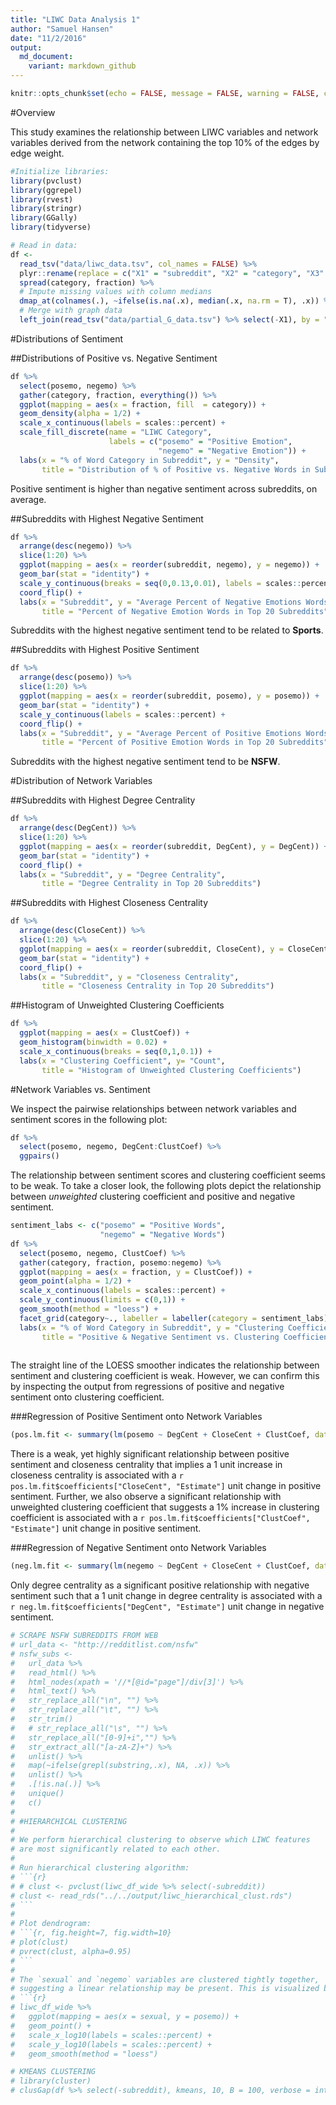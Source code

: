 ```yaml
---
title: "LIWC Data Analysis 1"
author: "Samuel Hansen"
date: "11/2/2016"
output: 
  md_document:
    variant: markdown_github
---
```


```r
knitr::opts_chunk$set(echo = FALSE, message = FALSE, warning = FALSE, cache = TRUE)
```

#Overview

This study examines the relationship between LIWC variables and network 
variables derived from the network containing the top 10% of the edges by 
edge weight. 

```r
#Initialize libraries:
library(pvclust)
library(ggrepel)
library(rvest)
library(stringr)
library(GGally)
library(tidyverse)
```

```r
# Read in data: 
df <- 
  read_tsv("data/liwc_data.tsv", col_names = FALSE) %>%
  plyr::rename(replace = c("X1" = "subreddit", "X2" = "category", "X3" = "fraction")) %>%
  spread(category, fraction) %>%
  # Impute missing values with column medians 
  dmap_at(colnames(.), ~ifelse(is.na(.x), median(.x, na.rm = T), .x)) %>%
  # Merge with graph data  
  left_join(read_tsv("data/partial_G_data.tsv") %>% select(-X1), by = "subreddit")
```

#Distributions of Sentiment 

##Distributions of Positive vs. Negative Sentiment
```r
df %>%
  select(posemo, negemo) %>%
  gather(category, fraction, everything()) %>%
  ggplot(mapping = aes(x = fraction, fill  = category)) +
  geom_density(alpha = 1/2) +
  scale_x_continuous(labels = scales::percent) +
  scale_fill_discrete(name = "LIWC Category",
                      labels = c("posemo" = "Positive Emotion",
                                 "negemo" = "Negative Emotion")) + 
  labs(x = "% of Word Category in Subreddit", y = "Density", 
       title = "Distribution of % of Positive vs. Negative Words in Subreddits")
```

Positive sentiment is higher than negative sentiment across subreddits,
on average. 

##Subreddits with Highest Negative Sentiment 
```r
df %>% 
  arrange(desc(negemo)) %>%
  slice(1:20) %>%
  ggplot(mapping = aes(x = reorder(subreddit, negemo), y = negemo)) +
  geom_bar(stat = "identity") +
  scale_y_continuous(breaks = seq(0,0.13,0.01), labels = scales::percent) +
  coord_flip() +
  labs(x = "Subreddit", y = "Average Percent of Negative Emotions Words",
       title = "Percent of Negative Emotion Words in Top 20 Subreddits")
```

Subreddits with the highest negative sentiment tend to be related to **Sports**.

##Subreddits with Highest Positive Sentiment 
```r
df %>% 
  arrange(desc(posemo)) %>%
  slice(1:20) %>%
  ggplot(mapping = aes(x = reorder(subreddit, posemo), y = posemo)) +
  geom_bar(stat = "identity") +
  scale_y_continuous(labels = scales::percent) +
  coord_flip() +
  labs(x = "Subreddit", y = "Average Percent of Positive Emotions Words",
       title = "Percent of Positive Emotion Words in Top 20 Subreddits")
```

Subreddits with the highest negative sentiment tend to be **NSFW**. 

#Distribution of Network Variables 

##Subreddits with Highest Degree Centrality
```r
df %>% 
  arrange(desc(DegCent)) %>%
  slice(1:20) %>%
  ggplot(mapping = aes(x = reorder(subreddit, DegCent), y = DegCent)) +
  geom_bar(stat = "identity") +
  coord_flip() +
  labs(x = "Subreddit", y = "Degree Centrality",
       title = "Degree Centrality in Top 20 Subreddits")
```

##Subreddits with Highest Closeness Centrality
```r
df %>% 
  arrange(desc(CloseCent)) %>%
  slice(1:20) %>%
  ggplot(mapping = aes(x = reorder(subreddit, CloseCent), y = CloseCent)) +
  geom_bar(stat = "identity") +
  coord_flip() +
  labs(x = "Subreddit", y = "Closeness Centrality",
       title = "Closeness Centrality in Top 20 Subreddits")
```

##Histogram of Unweighted Clustering Coefficients
```r
df %>%
  ggplot(mapping = aes(x = ClustCoef)) +
  geom_histogram(binwidth = 0.02) +
  scale_x_continuous(breaks = seq(0,1,0.1)) + 
  labs(x = "Clustering Coefficient", y= "Count", 
       title = "Histogram of Unweighted Clustering Coefficients")
```

#Network Variables vs. Sentiment 

We inspect the pairwise relationships between network variables and 
sentiment scores in the following plot:
```r
df %>%
  select(posemo, negemo, DegCent:ClustCoef) %>%
  ggpairs()
```

The relationship between sentiment scores and clustering coefficient
seems to be weak. To take a closer look, the following plots depict the relationship between *unweighted* clustering coefficient and positive and negative sentiment. 
```r
sentiment_labs <- c("posemo" = "Positive Words",
                    "negemo" = "Negative Words")
df %>%
  select(posemo, negemo, ClustCoef) %>%
  gather(category, fraction, posemo:negemo) %>%
  ggplot(mapping = aes(x = fraction, y = ClustCoef)) +
  geom_point(alpha = 1/2) +
  scale_x_continuous(labels = scales::percent) +
  scale_y_continuous(limits = c(0,1)) +
  geom_smooth(method = "loess") +
  facet_grid(category~., labeller = labeller(category = sentiment_labs)) +
  labs(x = "% of Word Category in Subreddit", y = "Clustering Coefficient",
       title = "Positive & Negative Sentiment vs. Clustering Coefficient") 
  
```

The straight line of the LOESS smoother indicates the relationship
between sentiment and clustering coefficient is weak. However, we can confirm
this by inspecting the output from regressions of positive and negative 
sentiment onto clustering coefficient. 

###Regression of Positive Sentiment onto Network Variables 
```r
(pos.lm.fit <- summary(lm(posemo ~ DegCent + CloseCent + ClustCoef, data = df)))
```

There is a weak, yet highly significant relationship between positive 
sentiment and closeness centrality that implies a 1 unit increase in 
closeness centrality is associated with a 
`r pos.lm.fit$coefficients["CloseCent", "Estimate"]`
unit change in positive sentiment. Further, we also observe a significant
relationship with unweighted clustering coefficient that suggests a 1% increase
in clustering coefficient is associated with a 
`r pos.lm.fit$coefficients["ClustCoef", "Estimate"]`
unit change in positive sentiment. 

###Regression of Negative Sentiment onto Network Variables 
```r
(neg.lm.fit <- summary(lm(negemo ~ DegCent + CloseCent + ClustCoef, data = df)))
```

Only degree centrality as a significant positive relationship with negative 
sentiment such that a 1 unit change in degree centrality is associated with
a `r neg.lm.fit$coefficients["DegCent", "Estimate"]` unit change in negative sentiment. 

```r
# SCRAPE NSFW SUBREDDITS FROM WEB
# url_data <- "http://redditlist.com/nsfw"
# nsfw_subs <- 
#   url_data %>%
#   read_html() %>% 
#   html_nodes(xpath = '//*[@id="page"]/div[3]') %>% 
#   html_text() %>%
#   str_replace_all("\n", "") %>%
#   str_replace_all("\t", "") %>%
#   str_trim()
#   # str_replace_all("\s", "") %>%
#   str_replace_all("[0-9]+i","") %>%
#   str_extract_all("[a-zA-Z]+") %>%
#   unlist() %>%
#   map(~ifelse(grepl(substring,.x), NA, .x)) %>%
#   unlist() %>%
#   .[!is.na(.)] %>%
#   unique()
#   c()
# 
# #HIERARCHICAL CLUSTERING  
# 
# We perform hierarchical clustering to observe which LIWC features
# are most significantly related to each other. 
# 
# Run hierarchical clustering algorithm: 
# ```{r}
# # clust <- pvclust(liwc_df_wide %>% select(-subreddit))
# clust <- read_rds("../../output/liwc_hierarchical_clust.rds")
# ```
# 
# Plot dendrogram:
# ```{r, fig.height=7, fig.width=10}
# plot(clust)
# pvrect(clust, alpha=0.95)
# ```
# 
# The `sexual` and `negemo` variables are clustered tightly together,
# suggesting a linear relationship may be present. This is visualized below:
# ```{r}
# liwc_df_wide %>%
#   ggplot(mapping = aes(x = sexual, y = posemo)) +
#   geom_point() +
#   scale_x_log10(labels = scales::percent) +
#   scale_y_log10(labels = scales::percent) +
#   geom_smooth(method = "loess")

# KMEANS CLUSTERING 
# library(cluster)
# clusGap(df %>% select(-subreddit), kmeans, 10, B = 100, verbose = interactive())
```
